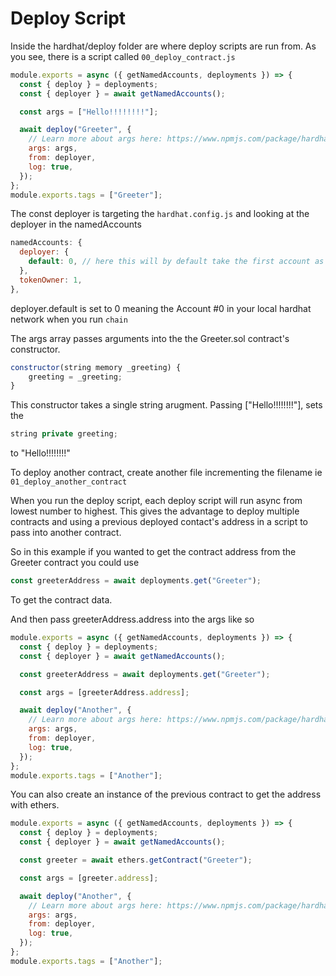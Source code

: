 # Deploy Script

Inside the hardhat/deploy folder are where deploy scripts are run from. As you see, there is a script called `00_deploy_contract.js`

```jsx
module.exports = async ({ getNamedAccounts, deployments }) => {
  const { deploy } = deployments;
  const { deployer } = await getNamedAccounts();

  const args = ["Hello!!!!!!!!"];

  await deploy("Greeter", {
    // Learn more about args here: https://www.npmjs.com/package/hardhat-deploy#deploymentsdeploy
    args: args,
    from: deployer,
    log: true,
  });
};
module.exports.tags = ["Greeter"];
```

The const deployer is targeting the `hardhat.config.js` and looking at the deployer in the namedAccounts

```jsx
namedAccounts: {
  deployer: {
    default: 0, // here this will by default take the first account as deployer
  },
  tokenOwner: 1,
},
```

deployer.default is set to 0 meaning the Account #0 in your local hardhat network when you run `chain`

The args array passes arguments into the the Greeter.sol contract's constructor.

```jsx
constructor(string memory _greeting) {
    greeting = _greeting;
}
```

This constructor takes a single string arugment. Passing ["Hello!!!!!!!!"], sets the

```jsx
string private greeting;
```

to "Hello!!!!!!!!"

To deploy another contract, create another file incrementing the filename ie `01_deploy_another_contract`

When you run the deploy script, each deploy script will run async from lowest number to highest. This gives the advantage to deploy multiple contracts and using a previous deployed contact's address in a script to pass into another contract.

So in this example if you wanted to get the contract address from the Greeter contract you could use

```jsx
const greeterAddress = await deployments.get("Greeter");
```

To get the contract data.

And then pass greeterAddress.address into the args like so

```jsx
module.exports = async ({ getNamedAccounts, deployments }) => {
  const { deploy } = deployments;
  const { deployer } = await getNamedAccounts();

  const greeterAddress = await deployments.get("Greeter");

  const args = [greeterAddress.address];

  await deploy("Another", {
    // Learn more about args here: https://www.npmjs.com/package/hardhat-deploy#deploymentsdeploy
    args: args,
    from: deployer,
    log: true,
  });
};
module.exports.tags = ["Another"];
```

You can also create an instance of the previous contract to get the address with ethers.

```jsx
module.exports = async ({ getNamedAccounts, deployments }) => {
  const { deploy } = deployments;
  const { deployer } = await getNamedAccounts();

  const greeter = await ethers.getContract("Greeter");

  const args = [greeter.address];

  await deploy("Another", {
    // Learn more about args here: https://www.npmjs.com/package/hardhat-deploy#deploymentsdeploy
    args: args,
    from: deployer,
    log: true,
  });
};
module.exports.tags = ["Another"];
```
